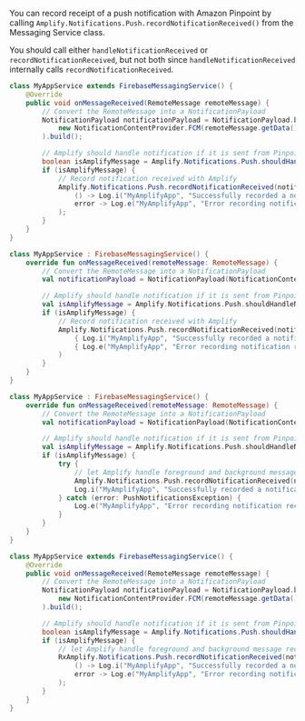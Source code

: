 You can record receipt of a push notification with Amazon Pinpoint by calling `Amplify.Notifications.Push.recordNotificationReceived()` from the Messaging Service class.

<Callout>

You should call either `handleNotificationReceived` or `recordNotificationReceived`, but not both since `handleNotificationReceived` internally calls `recordNotificationReceived`.

</Callout>

<BlockSwitcher>
<Block name="Java">

```java
class MyAppService extends FirebaseMessagingService() {
    @Override
    public void onMessageReceived(RemoteMessage remoteMessage) {
        // Convert the RemoteMessage into a NotificationPayload
        NotificationPayload notificationPayload = NotificationPayload.builder(
            new NotificationContentProvider.FCM(remoteMessage.getData())
        ).build();

        // Amplify should handle notification if it is sent from Pinpoint
        boolean isAmplifyMessage = Amplify.Notifications.Push.shouldHandleNotification(notificationPayload);
        if (isAmplifyMessage) {
            // Record notification received with Amplify
            Amplify.Notifications.Push.recordNotificationReceived(notificationPayload,
                () -> Log.i("MyAmplifyApp", "Successfully recorded a notification received"),
                error -> Log.e("MyAmplifyApp", "Error recording notification received", error)
            );
        }
    }
}
```

</Block>
<Block name="Kotlin - Callbacks">

```kotlin
class MyAppService : FirebaseMessagingService() {
    override fun onMessageReceived(remoteMessage: RemoteMessage) {
        // Convert the RemoteMessage into a NotificationPayload
        val notificationPayload = NotificationPayload(NotificationContentProvider.FCM(remoteMessage.data))

        // Amplify should handle notification if it is sent from Pinpoint
        val isAmplifyMessage = Amplify.Notifications.Push.shouldHandleNotification(notificationPayload)
        if (isAmplifyMessage) {
            // Record notification received with Amplify
            Amplify.Notifications.Push.recordNotificationReceived(notificationPayload,
                { Log.i("MyAmplifyApp", "Successfully recorded a notification received") },
                { Log.e("MyAmplifyApp", "Error recording notification received", error) }
            )
        }
    }
}
```

</Block>
<Block name="Kotlin - Coroutines">

```kotlin
class MyAppService : FirebaseMessagingService() {
    override fun onMessageReceived(remoteMessage: RemoteMessage) {
        // Convert the RemoteMessage into a NotificationPayload
        val notificationPayload = NotificationPayload(NotificationContentProvider.FCM(remoteMessage.data))

        // Amplify should handle notification if it is sent from Pinpoint
        val isAmplifyMessage = Amplify.Notifications.Push.shouldHandleNotification(notificationPayload)
        if (isAmplifyMessage) {
            try {
                // let Amplify handle foreground and background message received
                Amplify.Notifications.Push.recordNotificationReceived(notificationPayload)
                Log.i("MyAmplifyApp", "Successfully recorded a notification received")
            } catch (error: PushNotificationsException) {
                Log.e("MyAmplifyApp", "Error recording notification received", error)
            }
        }
    }
}
```

</Block>
<Block name="RxJava">

```java
class MyAppService extends FirebaseMessagingService() {
    @Override
    public void onMessageReceived(RemoteMessage remoteMessage) {
        // Convert the RemoteMessage into a NotificationPayload
        NotificationPayload notificationPayload = NotificationPayload.builder(
            new NotificationContentProvider.FCM(remoteMessage.getData())
        ).build();

        // Amplify should handle notification if it is sent from Pinpoint
        boolean isAmplifyMessage = Amplify.Notifications.Push.shouldHandleNotification(notificationPayload);
        if (isAmplifyMessage) {
            // let Amplify handle foreground and background message received
            RxAmplify.Notifications.Push.recordNotificationReceived(notificationPayload).subscribe(
                () -> Log.i("MyAmplifyApp", "Successfully recorded a notification received"),
                error -> Log.e("MyAmplifyApp", "Error recording notification received", error)
            );
        }
    }
}
```

</Block>
</BlockSwitcher>
